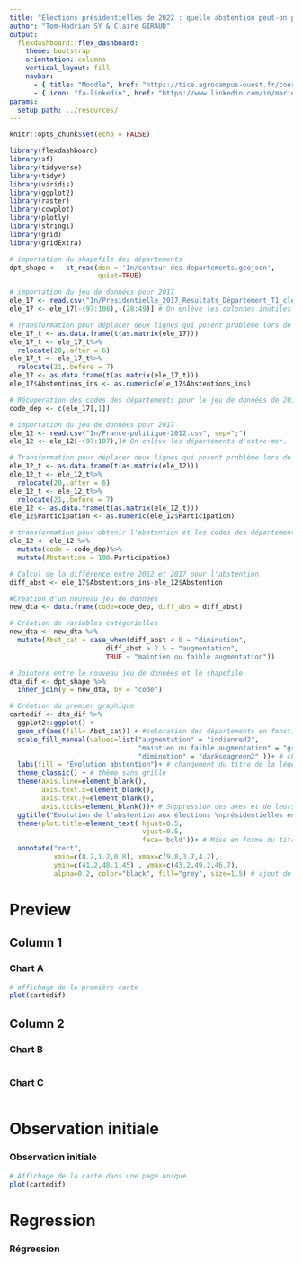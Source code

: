 ```yaml
---
title: "Elections présidentielles de 2022 : quelle abstention peut-on prévoir ?  "
author: "Tom-Hadrian SY & Claire GIRAUD"
output: 
  flexdashboard::flex_dashboard:
    theme: bootstrap
    orientation: columns
    vertical_layout: fill
    navbar:
      - { title: "Moodle", href: "https://tice.agrocampus-ouest.fr/course/view.php?id=6726", align: right }
      - { icon: "fa-linkedin", href: "https://www.linkedin.com/in/marie-etienne-818a7115/", align: right }
params:
  setup_path: ../resources/
---
```


<style>                     
.navbar {
  background-color:#FFC300;
  border-color:#F5B041;
}
.navbar-brand {
color:black!important;
}

</style>  


```r
knitr::opts_chunk$set(echo = FALSE)
```


```r
library(flexdashboard)
library(sf)
library(tidyverse)
library(tidyr)
library(viridis)
library(ggplot2)
library(raster)
library(cowplot)
library(plotly)
library(stringi)
library(grid)
library(gridExtra)
```


```r
# importation du shapefile des départements
dpt_shape <-  st_read(dsn = 'In/contour-des-departements.geojson',
                      quiet=TRUE)
```

```r
# importation du jeu de données pour 2017
ele_17 <- read.csv("In/Presidentielle_2017_Resultats_Département_T1_clean.csv")
ele_17 <- ele_17[-(97:106),-(28:49)] # On enlève les colonnes inutiles et les départements d'outre-mer. 

# Transformation pour déplacer deux lignes qui posent problème lors de la jointure
ele_17_t <- as.data.frame(t(as.matrix(ele_17)))
ele_17_t <- ele_17_t%>%
  relocate(20,.after = 6)
ele_17_t <- ele_17_t%>%
  relocate(21,.before = 7)
ele_17 <- as.data.frame(t(as.matrix(ele_17_t)))
ele_17$Abstentions_ins <- as.numeric(ele_17$Abstentions_ins)

# Récupération des codes des départements pour le jeu de données de 2012.
code_dep <- c(ele_17[,1])
```

```r
# importation du jeu de données pour 2017
ele_12 <- read.csv("In/France-politique-2012.csv", sep=";")
ele_12 <- ele_12[-(97:107),]# On enlève les départements d'outre-mer. 

# Transformation pour déplacer deux lignes qui posent problème lors de la jointure
ele_12_t <- as.data.frame(t(as.matrix(ele_12)))
ele_12_t <- ele_12_t%>%
  relocate(20,.after = 6)
ele_12_t <- ele_12_t%>%
  relocate(21,.before = 7)
ele_12 <- as.data.frame(t(as.matrix(ele_12_t)))
ele_12$Participation <- as.numeric(ele_12$Participation)

# transformation pour obtenir l'abstention et les codes des départements
ele_12 <- ele_12 %>%
  mutate(code = code_dep)%>%
  mutate(Abstention = 100-Participation)
```

```r
# Calcul de la différence entre 2012 et 2017 pour l'abstention
diff_abst <- ele_17$Abstentions_ins-ele_12$Abstention

#Création d'un nouveau jeu de données
new_dta <- data.frame(code=code_dep, diff_abs = diff_abst)

# Création de variables catégorielles
new_dta <- new_dta %>%
  mutate(Abst_cat = case_when(diff_abst < 0 ~ "diminution", 
                        diff_abst > 2.5 ~ "augmentation",
                        TRUE ~ "maintien ou faible augmentation"))
```


```r
# Jointure entre le nouveau jeu de données et le shapefile
dta_dif <- dpt_shape %>% 
  inner_join(y = new_dta, by = "code")
```


```r
# Création du premier graphique
cartedif <- dta_dif %>% 
  ggplot2::ggplot() +
  geom_sf(aes(fill= Abst_cat)) + #coloration des départements en fonction d'abstention
  scale_fill_manual(values=list("augmentation" = "indianred2", 
                                "maintien ou faible augmentation" = "gray88", 
                                "diminution" = "darkseagreen2" ))+ # changement des couleurs de remplissage
  labs(fill = "Évolution abstention")+ # changement du titre de la légende
  theme_classic() + # thème sans grille
  theme(axis.line=element_blank(),
        axis.text.x=element_blank(),
        axis.text.y=element_blank(),
        axis.ticks=element_blank())+ # Suppression des axes et de leurs labels
  ggtitle("Evolution de l'abstention aux élections \nprésidentielles entre 2012 et 2017")+ # ajout du titre
  theme(plot.title=element_text( hjust=0.5, 
                                 vjust=0.5, 
                                 face='bold'))+ # Mise en forme du titre
  annotate("rect", 
           xmin=c(8.2,1.2,0.8), xmax=c(9.8,3.7,4.2),
           ymin=c(41.2,48.1,45) , ymax=c(43.2,49.2,46.7),
           alpha=0.2, color="black", fill="grey", size=1.5) # ajout de trois rectangles pour mettre en valeur certains éléments
```

Preview {data-icon="fa-signal"}
===================================== 


Column 1
--------------------------------------------------

### Chart A
```r
# affichage de la première carte
plot(cartedif)
```

Column 2
--------------------------------------------------

### Chart B

```r
```

### Chart C

```r
```

Observation initiale {data-icon="fa-signal"}
=====================================     

### Observation initiale
    
```r
# Affichage de la carte dans une page unique
plot(cartedif)
```

Regression {data-icon="fa-signal"}
=====================================      
### Régression

```r
```
